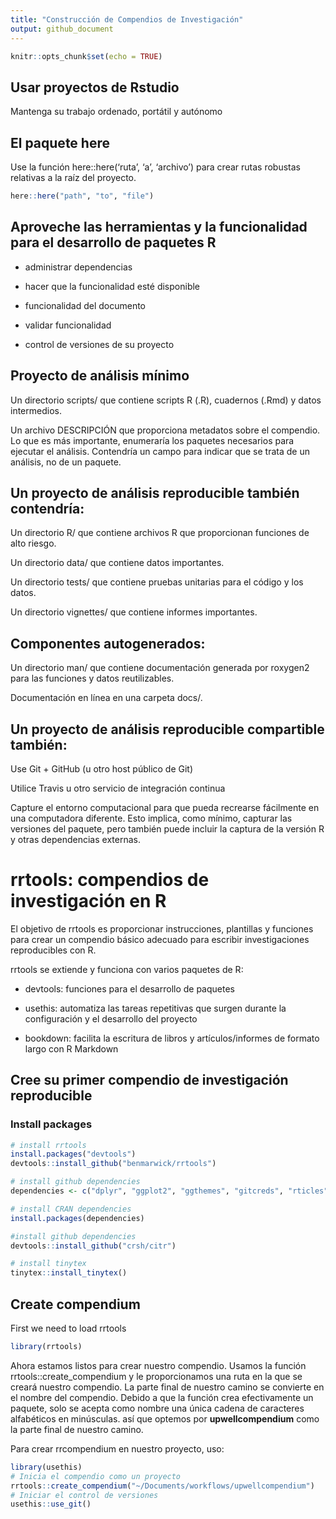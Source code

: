 ```yaml
---
title: "Construcción de Compendios de Investigación"
output: github_document
---
```


```r
knitr::opts_chunk$set(echo = TRUE)
```

## Usar proyectos de Rstudio

Mantenga su trabajo ordenado, portátil y autónomo

## El paquete here

Use la función here::here('ruta', 'a', 'archivo') para crear rutas robustas relativas a la raíz del proyecto.

```r
here::here("path", "to", "file")
```

## Aproveche las herramientas y la funcionalidad para el desarrollo de paquetes R

-   administrar dependencias

-   hacer que la funcionalidad esté disponible

-   funcionalidad del documento

-   validar funcionalidad

-   control de versiones de su proyecto

## Proyecto de análisis mínimo

Un directorio scripts/ que contiene scripts R (.R), cuadernos (.Rmd) y datos intermedios.

Un archivo DESCRIPCIÓN que proporciona metadatos sobre el compendio. Lo que es más importante, enumeraría los paquetes necesarios para ejecutar el análisis. Contendría un campo para indicar que se trata de un análisis, no de un paquete.

## Un proyecto de análisis reproducible también contendría:

Un directorio R/ que contiene archivos R que proporcionan funciones de alto riesgo.

Un directorio data/ que contiene datos importantes.

Un directorio tests/ que contiene pruebas unitarias para el código y los datos.

Un directorio vignettes/ que contiene informes importantes.

## Componentes autogenerados:

Un directorio man/ que contiene documentación generada por roxygen2 para las funciones y datos reutilizables.

Documentación en línea en una carpeta docs/.

## Un proyecto de análisis reproducible compartible también:

Use Git + GitHub (u otro host público de Git)

Utilice Travis u otro servicio de integración continua

Capture el entorno computacional para que pueda recrearse fácilmente en una computadora diferente. Esto implica, como mínimo, capturar las versiones del paquete, pero también puede incluir la captura de la versión R y otras dependencias externas.

# rrtools: compendios de investigación en R

El objetivo de rrtools es proporcionar instrucciones, plantillas y funciones para crear un compendio básico adecuado para escribir investigaciones reproducibles con R.

rrtools se extiende y funciona con varios paquetes de R:

-   devtools: funciones para el desarrollo de paquetes

-   usethis: automatiza las tareas repetitivas que surgen durante la configuración y el desarrollo del proyecto

-   bookdown: facilita la escritura de libros y artículos/informes de formato largo con R Markdown


## Cree su primer compendio de investigación reproducible


### Install packages

```r
# install rrtools
install.packages("devtools")
devtools::install_github("benmarwick/rrtools")

# install github dependencies
dependencies <- c("dplyr", "ggplot2", "ggthemes", "gitcreds", "rticles", "Cairo")

# install CRAN dependencies
install.packages(dependencies)

#install github dependencies
devtools::install_github("crsh/citr")

# install tinytex
tinytex::install_tinytex()
```


## Create compendium

First we need to load rrtools

```r

library(rrtools)

```

Ahora estamos listos para crear nuestro compendio. Usamos la función rrtools::create_compendium y le proporcionamos una ruta en la que se creará nuestro compendio. La parte final de nuestro camino se convierte en el nombre del compendio. Debido a que la función crea efectivamente un paquete, solo se acepta como nombre una única cadena de caracteres alfabéticos en minúsculas. así que optemos por **upwellcompendium** como la parte final de nuestro camino.

Para crear rrcompendium en nuestro proyecto, uso:

```r
library(usethis)
# Inicia el compendio como un proyecto
rrtools::create_compendium("~/Documents/workflows/upwellcompendium")
# Iniciar el control de versiones
usethis::use_git()
```


  